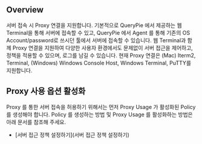## Overview
서버 접속 시 Proxy 연결을 지원합니다. 기본적으로 QueryPie 에서 제공하는 웹 Terminal을 통해 서버에 접속할 수 있고, QueryPie 에서 Agent 를 통해 기존의 OS Account/password로 쓰시던 툴에서 서버에 접속할 수 있습니다. 웹 Terminal과 함께 Proxy 연결을 지원하여 다양한 사용자 환경에서도 문제없이 서버 접근을 제어하고, 정책을 적용할 수 있으며, 로그를 남길 수 있습니다. 현재 Proxy 연결은 (Mac) Iterm2, Terminal, (Windows) Windows Console Host, Windows Terminal, PuTTY를 지원합니다.

## Proxy 사용 옵션 활성화
Proxy 를 통한 서버 접속을 허용하기 위해서는 먼저 Proxy Usage 가 활성화된 Policy 를 생성해야 합니다. Policy 를 생성하는 방법 및 Proxy Usage 를 활성화하는 방법은 아래 문서를 참조해 주세요.

* [서버 접근 정책 설정하기](서버 접근 정책 설정하기)
